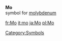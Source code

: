 '''Mo'''<br>{{chemistry}} symbol for [[molybdenum]]
[[Category:Symbols]]

[[fr:Mo]]
[[it:mo]]
[[ja:Mo]]
[[pl:Mo]]